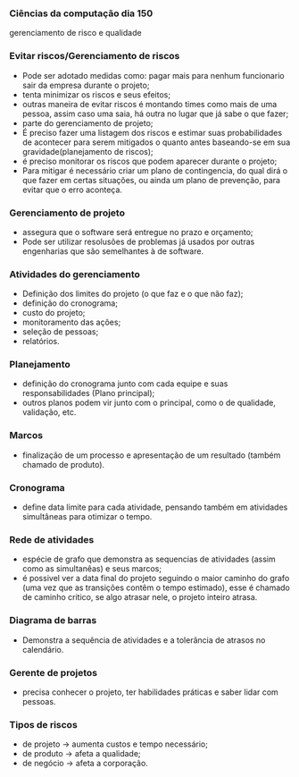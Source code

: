 




### Ciências da computação dia 150

gerenciamento de risco e qualidade

### Evitar riscos/Gerenciamento de riscos

-   Pode ser adotado medidas como: pagar mais para nenhum funcionario
    sair da empresa durante o projeto;
-   tenta minimizar os riscos e seus efeitos;
-   outras maneira de evitar riscos é montando times como mais de uma
    pessoa, assim caso uma saia, há outra no lugar que já sabe o que
    fazer;
-   parte do gerenciamento de projeto;
-   É preciso fazer uma listagem dos riscos e estimar suas
    probabilidades de acontecer para serem mitigados o quanto antes
    baseando-se em sua gravidade(planejamento de riscos);
-   é preciso monitorar os riscos que podem aparecer durante o projeto;
-   Para mitigar é necessário criar um plano de contingencia, do qual
    dirá o que fazer em certas situações, ou ainda um plano de
    prevenção, para evitar que o erro aconteça.

### Gerenciamento de projeto

-   assegura que o software será entregue no prazo e orçamento;
-   Pode ser utilizar resolusões de problemas já usados por outras
    engenharias que são semelhantes à de software.

### Atividades do gerenciamento

-   Definição dos limites do projeto (o que faz e o que não faz);
-   definição do cronograma;
-   custo do projeto;
-   monitoramento das ações;
-   seleção de pessoas;
-   relatórios.

### Planejamento

-   definição do cronograma junto com cada equipe e suas
    responsabilidades (Plano principal);
-   outros planos podem vir junto com o principal, como o de qualidade,
    validação, etc.

### Marcos

-   finalização de um processo e apresentação de um resultado (também
    chamado de produto).

### Cronograma

-   define data limite para cada atividade, pensando também em
    atividades simultâneas para otimizar o tempo.

### Rede de atividades

-   espécie de grafo que demonstra as sequencias de atividades (assim
    como as simultanêas) e seus marcos;
-   é possivel ver a data final do projeto seguindo o maior caminho do
    grafo (uma vez que as transições contêm o tempo estimado), esse é
    chamado de caminho critico, se algo atrasar nele, o projeto inteiro
    atrasa.

### Diagrama de barras

-   Demonstra a sequência de atividades e a tolerância de atrasos no
    calendário.

### Gerente de projetos

-   precisa conhecer o projeto, ter habilidades práticas e saber lidar
    com pessoas.

### Tipos de riscos

-   de projeto → aumenta custos e tempo necessário;
-   de produto → afeta a qualidade;
-   de negócio → afeta a corporação.


